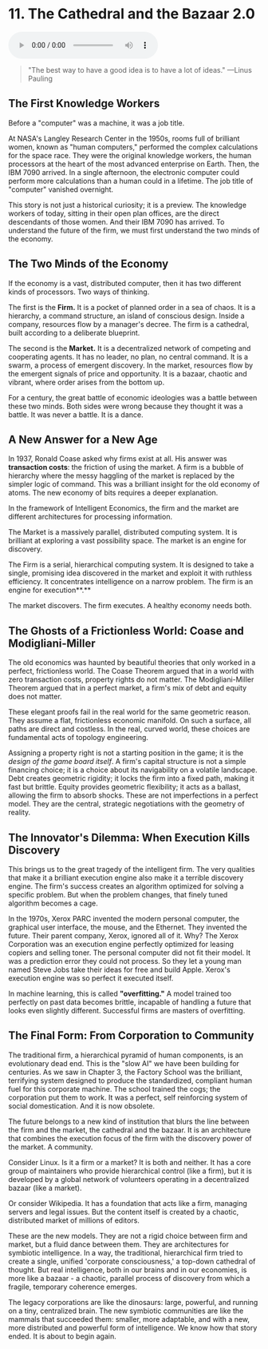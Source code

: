 # 11. The Cathedral and the Bazaar 2.0

<audio controls className="w-full mt-6">
  <source
    src="https://storage.googleapis.com/webstatics.ii.inc/audiobook/Chapter-11-TLE-NEW.mp3"
    type="audio/mp3"
  />
</audio>

> "The best way to have a good idea is to have a lot of ideas."
> —Linus Pauling

## The First Knowledge Workers

Before a "computer" was a machine, it was a job title.

At NASA's Langley Research Center in the 1950s, rooms full of brilliant women, known as "human computers," performed the complex calculations for the space race. They were the original knowledge workers, the human processors at the heart of the most advanced enterprise on Earth. Then, the IBM 7090 arrived. In a single afternoon, the electronic computer could perform more calculations than a human could in a lifetime. The job title of "computer" vanished overnight.

This story is not just a historical curiosity; it is a preview. The knowledge workers of today, sitting in their open plan offices, are the direct descendants of those women. And their IBM 7090 has arrived. To understand the future of the firm, we must first understand the two minds of the economy.

## The Two Minds of the Economy

If the economy is a vast, distributed computer, then it has two different kinds of processors. Two ways of thinking.

The first is the **Firm.** It is a pocket of planned order in a sea of chaos. It is a hierarchy, a command structure, an island of conscious design. Inside a company, resources flow by a manager's decree. The firm is a cathedral, built according to a deliberate blueprint.

The second is the **Market.** It is a decentralized network of competing and cooperating agents. It has no leader, no plan, no central command. It is a swarm, a process of emergent discovery. In the market, resources flow by the emergent signals of price and opportunity. It is a bazaar, chaotic and vibrant, where order arises from the bottom up.

For a century, the great battle of economic ideologies was a battle between these two minds. Both sides were wrong because they thought it was a battle. It was never a battle. It is a dance.

## A New Answer for a New Age

In 1937, Ronald Coase asked why firms exist at all. His answer was **transaction costs**: the friction of using the market. A firm is a bubble of hierarchy where the messy haggling of the market is replaced by the simpler logic of command. This was a brilliant insight for the old economy of atoms. The new economy of bits requires a deeper explanation.

In the framework of Intelligent Economics, the firm and the market are different architectures for processing information.

The Market is a massively parallel, distributed computing system. It is brilliant at exploring a vast possibility space. The market is an engine for discovery.

The Firm is a serial, hierarchical computing system. It is designed to take a single, promising idea discovered in the market and exploit it with ruthless efficiency. It concentrates intelligence on a narrow problem. The firm is an engine for execution**.**

The market discovers. The firm executes. A healthy economy needs both.

## The Ghosts of a Frictionless World: Coase and Modigliani-Miller

The old economics was haunted by beautiful theories that only worked in a perfect, frictionless world. The Coase Theorem argued that in a world with zero transaction costs, property rights do not matter. The Modigliani-Miller Theorem argued that in a perfect market, a firm's mix of debt and equity does not matter.

These elegant proofs fail in the real world for the same geometric reason. They assume a flat, frictionless economic manifold. On such a surface, all paths are direct and costless. In the real, curved world, these choices are fundamental acts of topology engineering.

Assigning a property right is not a starting position in the game; it is the _design of the game board itself_. A firm's capital structure is not a simple financing choice; it is a choice about its navigability on a volatile landscape. Debt creates geometric rigidity; it locks the firm into a fixed path, making it fast but brittle. Equity provides geometric flexibility; it acts as a ballast, allowing the firm to absorb shocks. These are not imperfections in a perfect model. They are the central, strategic negotiations with the geometry of reality.

## The Innovator's Dilemma: When Execution Kills Discovery

This brings us to the great tragedy of the intelligent firm. The very qualities that make it a brilliant execution engine also make it a terrible discovery engine. The firm's success creates an algorithm optimized for solving a specific problem. But when the problem changes, that finely tuned algorithm becomes a cage.

In the 1970s, Xerox PARC invented the modern personal computer, the graphical user interface, the mouse, and the Ethernet. They invented the future. Their parent company, Xerox, ignored all of it. Why? The Xerox Corporation was an execution engine perfectly optimized for leasing copiers and selling toner. The personal computer did not fit their model. It was a prediction error they could not process. So they let a young man named Steve Jobs take their ideas for free and build Apple. Xerox's execution engine was so perfect it executed itself.

In machine learning, this is called **"overfitting."** A model trained too perfectly on past data becomes brittle, incapable of handling a future that looks even slightly different. Successful firms are masters of overfitting.

## The Final Form: From Corporation to Community

The traditional firm, a hierarchical pyramid of human components, is an evolutionary dead end. This is the "slow AI" we have been building for centuries. As we saw in Chapter 3, the Factory School was the brilliant, terrifying system designed to produce the standardized, compliant human fuel for this corporate machine. The school trained the cogs; the corporation put them to work. It was a perfect, self reinforcing system of social domestication. And it is now obsolete.

The future belongs to a new kind of institution that blurs the line between the firm and the market, the cathedral and the bazaar. It is an architecture that combines the execution focus of the firm with the discovery power of the market. A community.

Consider Linux. Is it a firm or a market? It is both and neither. It has a core group of maintainers who provide hierarchical control (like a firm), but it is developed by a global network of volunteers operating in a decentralized bazaar (like a market).

Or consider Wikipedia. It has a foundation that acts like a firm, managing servers and legal issues. But the content itself is created by a chaotic, distributed market of millions of editors.

These are the new models. They are not a rigid choice between firm and market, but a fluid dance between them. They are architectures for symbiotic intelligence. In a way, the traditional, hierarchical firm tried to create a single, unified 'corporate consciousness,' a top-down cathedral of thought. But real intelligence, both in our brains and in our economies, is more like a bazaar \- a chaotic, parallel process of discovery from which a fragile, temporary coherence emerges.

The legacy corporations are like the dinosaurs: large, powerful, and running on a tiny, centralized brain. The new symbiotic communities are like the mammals that succeeded them: smaller, more adaptable, and with a new, more distributed and powerful form of intelligence. We know how that story ended. It is about to begin again.
